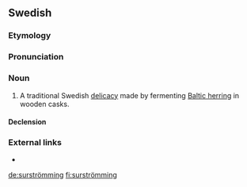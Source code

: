 ==Swedish==

===Etymology===
{{compound|lang=sv|sur|t1=sour|strömming|t2=Baltic herring}}

===Pronunciation===
{{a|SV}} {{IPA|/sʉːrstrɜmiŋ/}}

===Noun===
{{sv-noun|c}}

# A traditional Swedish [[delicacy]] made by fermenting [[Baltic herring]] in wooden casks.

====Declension====
{{sv-noun-reg-ar|stem=surströmming}}

===External links===
* {{pedia|lang=sv}}

[[de:surströmming]]
[[fi:surströmming]]